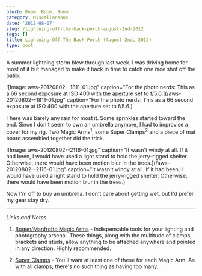 ```yaml
---
blurb: Boom. Boom. Boom.
category: Miscellaneous
date: '2012-08-07'
slug: /lightning-off-the-back-porch-august-2nd-2012
tags: []
title: Lightning Off The Back Porch (August 2nd, 2012)
type: post
---
```



A summer lightning storm blew through last week. I was driving home for most of it but managed to make it back in time to catch one nice shot off the patio.

![Image: aws-20120802--1811-01.jpg" caption="For the photo nerds: This as a 66 second exposure at ISO 400 with the aperture set to f/5.6.](/aws-20120802--1811-01.jpg" caption="For the photo nerds: This as a 66 second exposure at ISO 400 with the aperture set to f/5.6.)

There was barely any rain for most it. Some sprinkles started toward the end. Since I don't seem to own an umbrella anymore, I had to improvise a cover for my rig. Two Magic Arms<sup>1</sup>, some Super Clamps<sup>2</sup> and a piece of mat board assembled together did the trick. 

![Image: aws-20120802--2116-01.jpg" caption="It wasn't windy at all. If it had been, I would have used a light stand to hold the jerry-rigged shelter. Otherwise, there would have been motion blur in the trees.](/aws-20120802--2116-01.jpg" caption="It wasn't windy at all. If it had been, I would have used a light stand to hold the jerry-rigged shelter. Otherwise, there would have been motion blur in the trees.)

Now I'm off to buy an umbrella. I don't care about getting wet, but I'd prefer my gear stay dry. 

---


_Links and Notes_

1. [Bogen/Manfrotto Magic Arms](http://www.amazon.com/gp/product/B001D2D7PO/ref=as_li_ss_tl?ie=UTF8&camp=1789&creative=390957&creativeASIN=B001D2D7PO&linkCode=as2&tag=tioa-20) - Indispensable tools for your lighting and photography arsenal. These things, along with the multitude of clamps, brackets and studs, allow anything to be attached anywhere and pointed in any direction. Highly recommended. 

2. [Super Clamps](http://www.amazon.com/gp/product/B00009R6BK/ref=as_li_ss_tl?ie=UTF8&camp=1789&creative=390957&creativeASIN=B00009R6BK&linkCode=as2&tag=tioa-20) - You'll want at least one of these for each Magic Arm. As with all clamps, there's no such thing as having too many.